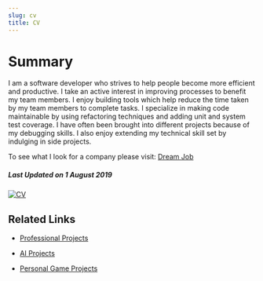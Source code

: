 ```yaml
---
slug: cv
title: CV
---
```


# Summary

I am a software developer who strives to help people become more efficient and productive. I take an active interest in improving processes to benefit my team members. I enjoy building tools which help reduce the time taken by my team members to complete tasks. I specialize in making code maintainable by using refactoring techniques and adding unit and system test coverage. I have often been brought into different projects because of my debugging skills. I also enjoy extending my technical skill set by indulging in side projects.

To see what I look for a company please visit: [Dream Job](/blog/dream-job/)

##### Last Updated on 1 August 2019

[![CV](./files/pdficon_large.png)](./files/CV_Ankur_Sheel.pdf)

## Related Links

<!-- -   [Education](http://ankursheel.com/cv/education) -->

<!-- -   [Professional Experience](http://ankursheel.com/cv/professional-experience) -->

-   [Professional Projects](./cv/professional-projects)

-   [AI Projects](./cv/ai-projects)

-   [Personal Game Projects](./cv/personal-game-projects)

<!-- -   [Other Projects](http://ankursheel.com/cv/projects) -->

<!-- -   [Research](http://ankursheel.com/cv/research) -->
